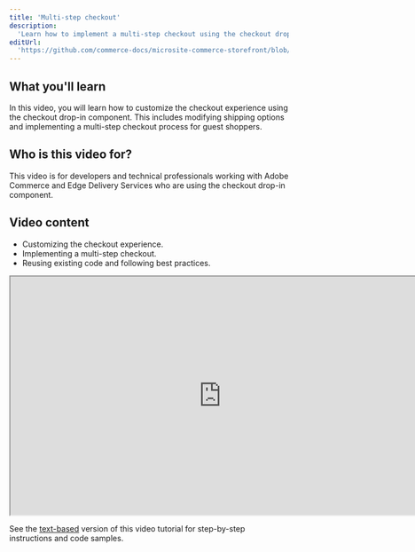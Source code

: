 ```yaml
---
title: 'Multi-step checkout'
description:
  'Learn how to implement a multi-step checkout using the checkout drop-in component.'
editUrl:
  'https://github.com/commerce-docs/microsite-commerce-storefront/blob/api-playground/src/pages/videos/customize-cart.astro'
---
```



  
  <h2>What you'll learn</h2>

  <p>
    In this video, you will learn how to customize the checkout experience using the checkout
    drop-in component. This includes modifying shipping options and implementing a multi-step
    checkout process for guest shoppers.
  </p>

  <h2>Who is this video for?</h2>

  <p>
    This video is for developers and technical professionals working with Adobe Commerce and Edge
    Delivery Services who are using the checkout drop-in component.
  </p>

  <h2>Video content</h2>

  <ul>
    <li>Customizing the checkout experience.</li>
    <li>Implementing a multi-step checkout.</li>
    <li>Reusing existing code and following best practices.</li>
  </ul>

  <p>
    <iframe
      width="760"
      height="430"
      src="https://video.tv.adobe.com/v/3442650?learn=on"
      allow="accelerometer; autoplay; clipboard-write; encrypted-media; gyroscope; picture-in-picture"
      allowfullscreen></iframe>
  </p>

  <div style="max-width: 760px;">
    <Aside type="note" title="Looking for the documentation?">
      See the <a
        href="https://experienceleague.adobe.com/developer/commerce/storefront/dropins/checkout/tutorials/multi-step/">text-based</a> version of this video tutorial for step-by-step instructions and code samples.
    </Aside>
  </div>
